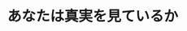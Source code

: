 ﻿---
title: "あなたは真実を見ているか"
category: "その他"
vol: 25
interviewee: "内川 惠二 "
url: ""
tags: ["視覚","像","抑制"]
pdf: "25-4.pdf"
career: ""
pdfurl: "25-4/25-4.pdf"
preface: "視覚の他の機能や色覚についても広く研究を行っている内川。眼は止まっては動くということを繰り返しているのだが、今回は眼がすばやく動いているときの像をシャットアウトするような作用であるサッケード抑制の話を伺った。"
---
